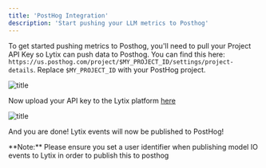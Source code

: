 ```yaml
---
title: 'PostHog Integration'
description: 'Start pushing your LLM metrics to Posthog'
---
```


To get started pushing metrics to Posthog, you'll need to pull your Project API Key so Lytix can push data to Posthog. You can find this here: `https://us.posthog.com/project/$MY_PROJECT_ID/settings/project-details`. Replace `$MY_PROJECT_ID` with your PostHog project.

![title](/images/posthog-integration/posthog-api-key.png)


Now upload your API key to the Lytix platform [here](https://lab.lytix.co/home/settings/posthog/)

![title](/images/posthog-integration/posthog-lytix-integration.png)

And you are done! Lytix events will now be published to PostHog!

<Info>
  **Note:** Please ensure you set a user identifier when publishing model IO events to Lytix in order to publish this to posthog
</Info>

